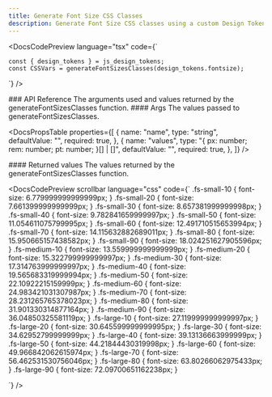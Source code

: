 ```yaml
---
title: Generate Font Size CSS Classes
description: Generate Font Size CSS classes using a custom Design Tokens library.
---
```


<DocsCodePreview
  language="tsx"
  code={`

    const { design_tokens } = js_design_tokens;
    const CSSVars = generateFontSizesClasses(design_tokens.fontsize);

`} />

<DocsSection className="m-y-large-10">
### API Reference

<DocsTextBlock>
  The arguments used and values returned by the generateFontSizesClasses
  function.
</DocsTextBlock>

</DocsSection>

<DocsSection className="m-y-large-10">
#### Args

<DocsTextBlock className="m-b-medium-60">
  The values passed to generateFontSizesClasses.
</DocsTextBlock>

<DocsPropsTable
  properties={[
    {
      name: "name",
      type: "string",
      defaultValue: "",
      required: true,
    },
    {
      name: "values",
      type: "{ px: number; rem: number; pt: number; }[] | []",
      defaultValue: "",
      required: true,
    },
  ]}
/>

</DocsSection>

<DocsSection className="m-y-large-10">
#### Returned values

<DocsTextBlock className="m-b-medium-60">
  The values returned by the generateFontSizesClasses function.
</DocsTextBlock>

<DocsCodePreview
  scrollbar
  language="css"
  code={`
    .fs-small-10 {
      font-size: 6.779999999999999px;
    }
    .fs-small-20 {
      font-size: 7.661399999999999px;
    }
    .fs-small-30 {
      font-size: 8.657381999999998px;
    }
    .fs-small-40 {
      font-size: 9.782841659999997px;
    }
    .fs-small-50 {
      font-size: 11.054611075799995px;
    }
    .fs-small-60 {
      font-size: 12.491710515653994px;
    }
    .fs-small-70 {
      font-size: 14.115632882689011px;
    }
    .fs-small-80 {
      font-size: 15.950665157438582px;
    }
    .fs-small-90 {
      font-size: 18.024251627905596px;
    }
    .fs-medium-10 {
      font-size: 13.559999999999999px;
    }
    .fs-medium-20 {
      font-size: 15.322799999999997px;
    }
    .fs-medium-30 {
      font-size: 17.314763999999997px;
    }
    .fs-medium-40 {
      font-size: 19.565683319999994px;
    }
    .fs-medium-50 {
      font-size: 22.10922215159999px;
    }
    .fs-medium-60 {
      font-size: 24.983421031307987px;
    }
    .fs-medium-70 {
      font-size: 28.231265765378023px;
    }
    .fs-medium-80 {
      font-size: 31.901330314877164px;
    }
    .fs-medium-90 {
      font-size: 36.04850325581119px;
    }
    .fs-large-10 {
      font-size: 27.119999999999997px;
    }
    .fs-large-20 {
      font-size: 30.645599999999995px;
    }
    .fs-large-30 {
      font-size: 34.62952799999999px;
    }
    .fs-large-40 {
      font-size: 39.13136663999999px;
    }
    .fs-large-50 {
      font-size: 44.21844430319998px;
    }
    .fs-large-60 {
      font-size: 49.966842062615974px;
    }
    .fs-large-70 {
      font-size: 56.462531530756046px;
    }
    .fs-large-80 {
      font-size: 63.80266062975433px;
    }
    .fs-large-90 {
      font-size: 72.09700651162238px;
    }

`}
/>

</DocsSection>

<DocsFooter
  prev="/docs/core/generate-dimension-classes"
  next="/docs/core/generate-layout-classes"
/>

